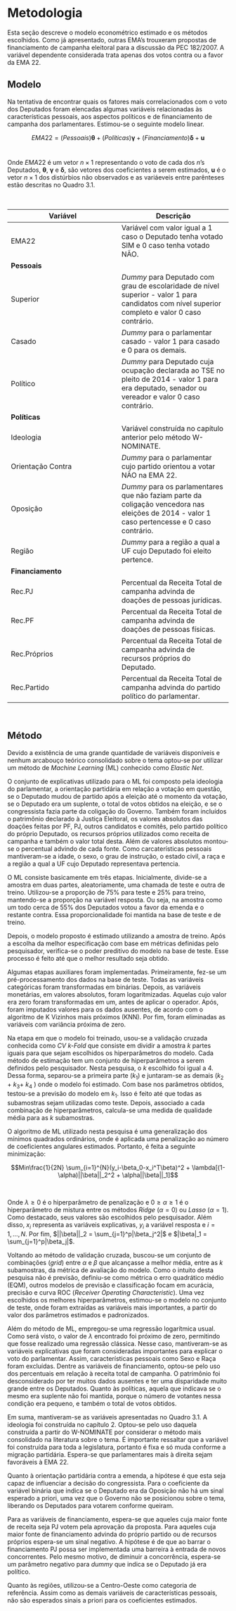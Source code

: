 # Metodologia

Esta seção descreve o modelo econométrico estimado e os métodos escolhidos. Como já apresentado, outras EMA's trouxeram propostas de financiamento de campanha eleitoral para a discussão da PEC 182/2007. A variável dependente considerada trata apenas dos votos contra ou a favor da EMA 22. 

## Modelo

Na tentativa de encontrar quais os fatores mais correlacionados com o voto dos Deputados foram elencadas algumas variáveis relacionadas às características pessoais, aos aspectos políticos e de financiamento de campanha dos parlamentares. Estimou-se o seguinte modelo linear.

$$EMA22 = (Pessoais) \boldsymbol \theta  + 
(Políticas) \boldsymbol \gamma +
(Financiamento) \boldsymbol \delta + \boldsymbol u
$$ <br>

Onde $EMA22$ é um vetor $n\times1$ representando o voto de cada dos $n$'s Deputados, $\boldsymbol \theta$, $\boldsymbol \gamma$ e $\boldsymbol \delta$, são vetores dos coeficientes a serem estimados, $\boldsymbol u$ é o vetor $n\times1$ dos distúrbios não observados e as variáeveis entre parênteses estão descritas no Quadro 3.1.

<br>

| **Variável** | **Descrição** |
| --- | --- |
| EMA22 | Variável com valor igual a 1 caso o Deputado tenha votado SIM e 0 caso tenha votado NÃO. |
| **Pessoais** |
| Superior | _Dummy_ para Deputado com grau de escolaridade de nível superior - valor 1 para candidatos com nível superior completo e valor 0 caso contrário. |
| Casado | _Dummy_ para o parlamentar casado - valor 1 para casado e 0 para os demais. |
| Político | _Dummy_ para Deputado cuja ocupação declarada ao TSE no pleito de 2014 - valor 1 para era deputado, senador ou vereador e valor 0 caso contrário. |
| **Políticas** |
| Ideologia | Variável construída no capítulo anterior pelo método W-NOMINATE. |
| Orientação Contra | _Dummy_ para o parlamentar cujo partido orientou a votar NÃO na EMA 22. |
| Oposição | _Dummy_ para os parlamentares que não faziam parte da coligação vencedora nas eleições de 2014 - valor 1 caso pertencesse e 0 caso contrário. |
| Região | _Dummy_ para a região a qual a UF cujo Deputado foi eleito pertence. |
| **Financiamento** |
| Rec.PJ | Percentual da Receita Total de campanha advinda de doações de pessoas jurídicas. |
| Rec.PF | Percentual da Receita Total de campanha advinda de doações de pessoas físicas. |
| Rec.Próprios | Percentual da Receita Total de campanha advinda de recursos próprios do Deputado. |
| Rec.Partido | Percentual da Receita Total de campanha advinda do partido político do parlamentar. |


<br>

## Método

Devido a existência de uma grande quantidade de variáveis disponíveis e nenhum arcabouço teórico consolidado sobre o tema optou-se por utilizar um método de *Machine Learning* (ML) conhecido como *Elastic Net*.

O conjunto de explicativas utilizado para o ML foi composto pela ideologia do parlamentar, a orientação partidária em relação a votação em questão, se o Deputado mudou de partido após a eleição até o momento da votação, se  o Deputado era um suplente, o total de votos obtidos na eleição, e se o congressista fazia parte da coligação do Governo. Também foram incluídos o patrimônio declarado à Justiça Eleitoral, os valores absolutos das doações feitas por PF, PJ, outros candidatos e comitês, pelo partido político do próprio Deputado, os recursos próprios utilizados como receita de campanha e também o valor total desta. Além de valores absolutos montou-se o percentual advindo de cada fonte. Como carcaterísticas pessoais mantiveram-se a idade, o sexo, o grau de instrução, o estado civil, a raça e a região a qual a UF cujo Deputado representava pertencia.

O ML consiste basicamente em três etapas. Inicialmente, divide-se a amostra em duas partes, aleatoriamente, uma chamada de teste e outra de treino. Utilizou-se a proporção de 75% para teste e 25% para treino, mantendo-se a proporção
na variável resposta. Ou seja, na amostra como um todo cerca de 55% dos Deputados votou a favor da emenda e o restante contra. Essa proporcionalidade foi mantida na base de teste e de treino.

Depois, o modelo proposto é estimado utilizando a amostra de treino. Após a escolha da melhor especificação com base em métricas definidas pelo pesquisador, verifica-se o poder preditivo do modelo na base de teste. Esse processo é feito até que o melhor resultado seja obtido.

Algumas etapas auxiliares foram implementadas. Primeiramente, fez-se um pré-processamento dos dados na base de teste. Todas as variáveis categóricas foram transformadas em binárias. Depois, as variáveis monetárias, em valores absolutos, foram logaritmizadas. Aquelas cujo valor era zero foram transformadas em um, antes de aplicar o operador. Após, foram imputados valores para os dados ausentes, de acordo com o algoritmo de K Vizinhos mais próximos (KNN). Por fim, foram eliminadas as variáveis com variância próxima de zero.

Na etapa em que o modelo foi treinado, usou-se a validação cruzada conhecida como *CV k-Fold* que consiste em dividir a amostra *k* partes iguais para que sejam escolhidos os hiperparâmetros do modelo. Cada método de estimação tem um conjunto de hiperparâmetros a serem definidos pelo pesquisador. Nesta pesquisa, o *k* escolhido foi igual a 4. Dessa forma, separou-se a primeira parte ($k_1$) e juntaram-se as demais ($k_2$ + $k_3$+ $k_4$ ) onde o modelo foi estimado. Com base nos parâmetros obtidos, testou-se a previsão do modelo em $k_1$. Isso é feito até que todas as subamostras sejam utilizadas como teste. Depois, associado a cada combinação de hiperparâmetros, calcula-se uma medida de qualidade média para as *k* subamostras. 

O algoritmo de ML utilizado nesta pesquisa é uma generalização dos mínimos quadrados ordinários, onde é aplicada uma penalização ao número de coeficientes angulares estimados. Portanto, é feita a seguinte minimização:

$$Min\frac{1}{2N} \sum_{i=1}^{N}(y_i-\beta_0-x_i^T\beta)^2 + 
\lambda[(1-\alpha)||\beta||_2^2 + \alpha||\beta||_1]$$


<br>

Onde $\lambda\geq0$ é o hiperparâmetro de penalização e $0\geq\alpha\geq1$ é o hiperparâmetro de mistura entre os métodos *Ridge* ($\alpha=0$) ou *Lasso* ($\alpha=1$). Como destacado, seus valores são escolhidos pelo pesquisador. Além disso, $x_i$ representa as variáveis explicativas, $y_i$ a variável resposta e $i = 1, ..., N$. Por fim, $||\beta||_2 = \sum_{j=1}^p|\beta_j^2|$ e $|\beta|_1 = \sum_{j=1}^p|\beta_j|$.

Voltando ao método de validação cruzada, buscou-se um conjunto de combinações (*grid*) entre $\alpha$ e $\beta$ que alcançasse a melhor média, entre as *k* subamostras, da métrica de avaliação do modelo. Como o intuito desta pesquisa não é previsão, definiu-se como métrica o erro quadrático médio (EQM), outros modelos de previsão e classificação focam em acurácia, precisão e curva ROC (*Receiver Operating Characteristic*). Uma vez escolhidos os melhores hiperparâmetros, estimou-se o modelo no conjunto de teste, onde foram extraídas as variáveis mais importantes, a partir do valor dos parâmetros estimados e padronizados.

Além do método de ML, empregou-se uma regressão logarítmica usual. Como será visto, o valor de $\lambda$ encontrado foi próximo de zero, permitindo que fosse realizado uma regressão clássica. Nesse caso, mantiveram-se as variáveis explicativas que foram consideradas importantes para explicar o voto do parlamentar. Assim, características pessoais como Sexo e Raça foram excluídas. Dentre as variáveis de financiamento, optou-se pelo uso dos percentuais em relação à receita total de campanha. O patrimônio foi desconsiderado por ter muitos dados ausentes e ter uma disparidade muito grande entre os Deputados. Quanto às políticas, aquela que indicava se o mesmo era suplente não foi mantida, porque o número de votantes nessa condição era pequeno, e também o total de votos obtidos.

Em suma, mantiveram-se as variáveis apresentadas no Quadro 3.1. A ideologia foi construída no capítulo 2. Optou-se pelo uso daquela construída a partir do W-NOMINATE por considerar o método mais consolidado na literatura sobre o tema. É importante ressaltar que a variável foi construída para toda a legislatura, portanto é fixa e  só muda conforme a migração partidária. Espera-se que parlamentares mais à direita sejam favoráveis à EMA 22.

Quanto à orientação partidária contra a emenda, a hipótese é que esta seja capaz de influenciar a decisão do congressista. Para o coeficiente da variável binária que indica se o Deputado era da Oposição não há um sinal esperado a priori, uma vez que o Governo não se posicionou sobre o tema, liberando os Deputados para votarem conforme queiram.

Para as variáveis de financiamento, espera-se que aqueles cuja maior fonte de receita seja PJ votem pela aprovação da proposta. Para aqueles cuja maior fonte de financiamento advinda do próprio partido ou de recursos próprios espera-se um sinal negativo. A hipótese é de que ao barrar o financiamento PJ possa ser implementada uma barreira à entrada de novos concorrentes. Pelo mesmo motivo, de diminuir a concorrência, espera-se um parâmetro negativo para *dummy* que indica se o Deputado já era político.


Quanto às regiões, utilizou-se a Centro-Oeste como categoria de referência. Assim como as demais variáveis de características pessoais, não são esperados sinais a priori para os coeficientes estimados.














